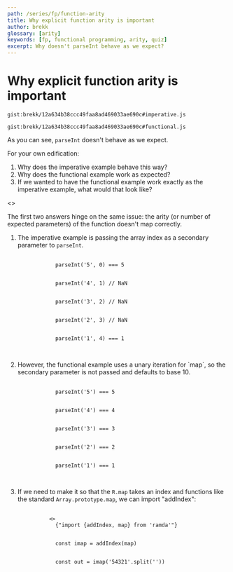 ```yaml
---
path: /series/fp/function-arity
title: Why explicit function arity is important
author: brekk
glossary: [arity]
keywords: [fp, functional programming, arity, quiz]
excerpt: Why doesn't parseInt behave as we expect?
---
```



# Why explicit function arity is important

`gist:brekk/12a634b38ccc49faa8ad469033ae690c#imperative.js`

`gist:brekk/12a634b38ccc49faa8ad469033ae690c#functional.js`

As you can see, `parseInt` doesn't behave as we expect.

For your own edification:

1. Why does the imperative example behave this way?
2. Why does the functional example work as expected?
3. If we wanted to have the functional example work exactly as the imperative example, what would that look like?

<Reveal>
   <>
    <p>The first two answers hinge on the same issue: the arity (or number of expected parameters) of the function doesn't map correctly. </p>
    <ol>
      <li>
        The imperative example is passing the array index as a secondary parameter to <code>parseInt</code>.
        <pre>
          <code>
            parseInt('5', 0) === 5
            <br />
            parseInt('4', 1) // NaN
            <br />
            parseInt('3', 2) // NaN
            <br />
            parseInt('2', 3) // NaN
            <br />
            parseInt('1', 4) === 1
          </code>
        </pre>
      </li>
      <li>
        However, the functional example uses a unary iteration for `map`, so the secondary parameter is not passed and defaults to base 10.
        <pre>
          <code>
            parseInt('5') === 5
            <br />
            parseInt('4') === 4
            <br />
            parseInt('3') === 3
            <br />
            parseInt('2') === 2
            <br />
            parseInt('1') === 1
          </code>
        </pre>
      </li>
      <li>
        If we need to make it so that the <code>R.map</code> takes an index and functions like the standard <code>Array.prototype.map</code>, we can import "addIndex":
        <pre>
        <code>
          <>
            {"import {addIndex, map} from 'ramda'"}
            <br />
            const imap = addIndex(map)
            <br />
            const out = imap('54321'.split(''))
          </>
        </code>
        </pre>
      </li>
    </ol>
  </>
</Reveal>

